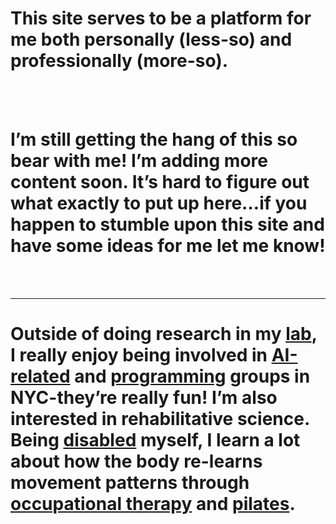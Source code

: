 <br></br>

# **This site serves to be a platform for me both personally (less-so) and professionally (more-so).** 

<br></br>

# **I'm still getting the hang of this so bear with me! I'm adding more content soon. It's hard to figure out what exactly to put up here...if you happen to stumble upon this site and have some ideas for me let me know!**

<br></br>

---

# **Outside of doing research in my [lab](tatonettilab.org), I really enjoy being involved in [AI-related](https://www.meetup.com/AI-at-CUMC/) and [programming](https://nyhackr.org) groups in NYC-they're really fun! I'm also interested in rehabilitative science. Being [disabled](http://www.wgrz.com/life/wny-native-continues-recovery-from-stroke/244046774) myself, I learn a lot about how the body re-learns movement patterns through [occupational therapy](http://www.nyp.org/rehabmed/services/occupational-therapy) and [pilates](http://www.kinectedcenter.com).**
